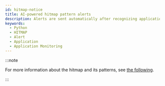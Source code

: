 ```yaml
---
id: hitmap-notice
title: AI-powered hitmap pattern alerts
description: Alerts are sent automatically after recognizing application execution distribution patterns through machine learning.
keywords:
  - Python
  - HITMAP
  - Alert
  - Application
  - Application Monitoring
---
```



<Hitmappatternnotice />

:::note

For more information about the hitmap and its patterns, see [the following](trs-view).

:::
